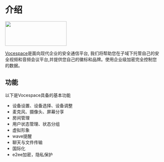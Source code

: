 
# 介绍 

<Container>
    <img src={normalizeImagePath('/vocespace.svg')} height="80px" width="200px" />
</Container>

[Vocespace](https://github.com/Privoce/vocespace-client)是面向现代企业的安全通信平台, 我们将帮助您在子域下托管自己的安全视频和音频会议平台,并提供您自己的徽标和品牌。使用企业级加密完全控制您的数据。


## 功能

以下是Vocespace具备的基本功能

- 设备设置、设备选择、设备调整
- 麦克风、摄像头、屏幕分享
- 房间管理
- 用户状态管理、状态分组
- 虚拟形象
- wave提醒
- 聊天与文件传输
- 国际化
- e2ee加密，隐私保护